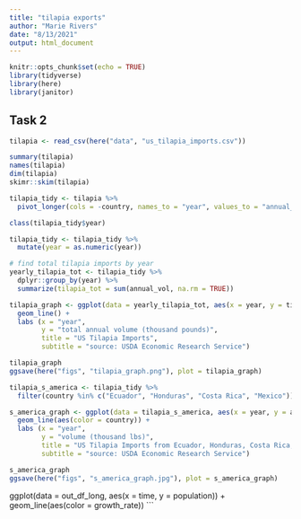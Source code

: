 ```yaml
---
title: "tilapia exports"
author: "Marie Rivers"
date: "8/13/2021"
output: html_document
---
```


```r
knitr::opts_chunk$set(echo = TRUE)
library(tidyverse)
library(here)
library(janitor)
```
## Task 2
```r
tilapia <- read_csv(here("data", "us_tilapia_imports.csv"))

summary(tilapia)
names(tilapia)
dim(tilapia)
skimr::skim(tilapia)
```

```r
tilapia_tidy <- tilapia %>% 
  pivot_longer(cols = -country, names_to = "year", values_to = "annual_vol") # use "quotes" for any column names you're making

class(tilapia_tidy$year)

tilapia_tidy <- tilapia_tidy %>% 
  mutate(year = as.numeric(year))
```
```r
# find total tilapia imports by year
yearly_tilapia_tot <- tilapia_tidy %>% 
  dplyr::group_by(year) %>% 
  summarize(tilapia_tot = sum(annual_vol, na.rm = TRUE))
```

```r
tilapia_graph <- ggplot(data = yearly_tilapia_tot, aes(x = year, y = tilapia_tot)) +
  geom_line() +
  labs (x = "year",
        y = "total annual volume (thousand pounds)",
        title = "US Tilapia Imports",
        subtitle = "source: USDA Economic Research Service")

tilapia_graph
ggsave(here("figs", "tilapia_graph.png"), plot = tilapia_graph)
```

```r
tilapia_s_america <- tilapia_tidy %>% 
  filter(country %in% c("Ecuador", "Honduras", "Costa Rica", "Mexico"))

s_america_graph <- ggplot(data = tilapia_s_america, aes(x = year, y = annual_vol)) +
  geom_line(aes(color = country)) +
  labs (x = "year",
        y = "volume (thousand lbs)",
        title = "US Tilapia Imports from Ecuador, Honduras, Costa Rica, and Mexico",
        subtitle = "source: USDA Economic Research Service")

s_america_graph
ggsave(here("figs", "s_america_graph.jpg"), plot = s_america_graph)
```
ggplot(data = out_df_long, aes(x = time, y = population)) +
  geom_line(aes(color = growth_rate))
```